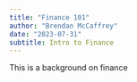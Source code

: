 ```yaml
---
title: "Finance 101"
author: "Brendan McCaffrey"
date: "2023-07-31"
subtitle: Intro to Finance
---
```


This is a background on finance